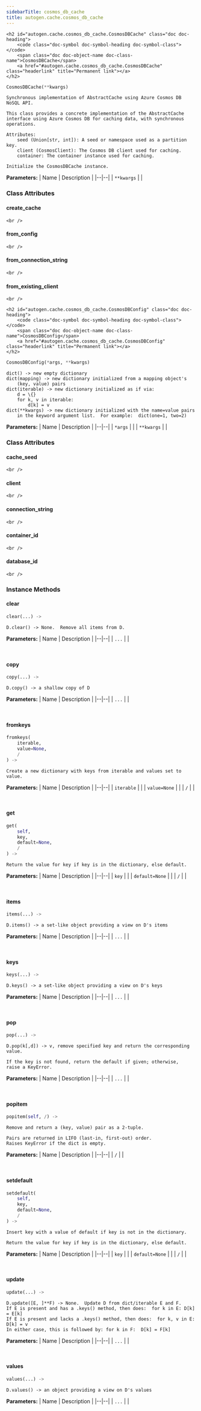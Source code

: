 ```yaml
---
sidebarTitle: cosmos_db_cache
title: autogen.cache.cosmos_db_cache
---
```


    <h2 id="autogen.cache.cosmos_db_cache.CosmosDBCache" class="doc doc-heading">
        <code class="doc-symbol doc-symbol-heading doc-symbol-class"></code>
        <span class="doc doc-object-name doc-class-name">CosmosDBCache</span>
        <a href="#autogen.cache.cosmos_db_cache.CosmosDBCache" class="headerlink" title="Permanent link"></a>
    </h2>

```python
CosmosDBCache(**kwargs)
```

    Synchronous implementation of AbstractCache using Azure Cosmos DB NoSQL API.
    
    This class provides a concrete implementation of the AbstractCache
    interface using Azure Cosmos DB for caching data, with synchronous operations.
    
    Attributes:
        seed (Union[str, int]): A seed or namespace used as a partition key.
        client (CosmosClient): The Cosmos DB client used for caching.
        container: The container instance used for caching.
    
    Initialize the CosmosDBCache instance.

<b>Parameters:</b>
| Name | Description |
|--|--|
| `**kwargs` |  |

### Class Attributes

<code class="doc-symbol doc-symbol-heading doc-symbol-attribute"></code>
#### create_cache
<a href="#autogen.cache.cosmos_db_cache.CosmosDBCache.create_cache" class="headerlink" title="Permanent link"></a>

    <br />

<code class="doc-symbol doc-symbol-heading doc-symbol-attribute"></code>
#### from_config
<a href="#autogen.cache.cosmos_db_cache.CosmosDBCache.from_config" class="headerlink" title="Permanent link"></a>

    <br />

<code class="doc-symbol doc-symbol-heading doc-symbol-attribute"></code>
#### from_connection_string
<a href="#autogen.cache.cosmos_db_cache.CosmosDBCache.from_connection_string" class="headerlink" title="Permanent link"></a>

    <br />

<code class="doc-symbol doc-symbol-heading doc-symbol-attribute"></code>
#### from_existing_client
<a href="#autogen.cache.cosmos_db_cache.CosmosDBCache.from_existing_client" class="headerlink" title="Permanent link"></a>

    <br />

    <h2 id="autogen.cache.cosmos_db_cache.CosmosDBConfig" class="doc doc-heading">
        <code class="doc-symbol doc-symbol-heading doc-symbol-class"></code>
        <span class="doc doc-object-name doc-class-name">CosmosDBConfig</span>
        <a href="#autogen.cache.cosmos_db_cache.CosmosDBConfig" class="headerlink" title="Permanent link"></a>
    </h2>

```python
CosmosDBConfig(*args, **kwargs)
```

    dict() -> new empty dictionary
    dict(mapping) -> new dictionary initialized from a mapping object's
        (key, value) pairs
    dict(iterable) -> new dictionary initialized as if via:
        d = \{}
        for k, v in iterable:
            d[k] = v
    dict(**kwargs) -> new dictionary initialized with the name=value pairs
        in the keyword argument list.  For example:  dict(one=1, two=2)

<b>Parameters:</b>
| Name | Description |
|--|--|
| `*args` |  |
| `**kwargs` |  |

### Class Attributes

<code class="doc-symbol doc-symbol-heading doc-symbol-attribute"></code>
#### cache_seed
<a href="#autogen.cache.cosmos_db_cache.CosmosDBConfig.cache_seed" class="headerlink" title="Permanent link"></a>

    <br />

<code class="doc-symbol doc-symbol-heading doc-symbol-attribute"></code>
#### client
<a href="#autogen.cache.cosmos_db_cache.CosmosDBConfig.client" class="headerlink" title="Permanent link"></a>

    <br />

<code class="doc-symbol doc-symbol-heading doc-symbol-attribute"></code>
#### connection_string
<a href="#autogen.cache.cosmos_db_cache.CosmosDBConfig.connection_string" class="headerlink" title="Permanent link"></a>

    <br />

<code class="doc-symbol doc-symbol-heading doc-symbol-attribute"></code>
#### container_id
<a href="#autogen.cache.cosmos_db_cache.CosmosDBConfig.container_id" class="headerlink" title="Permanent link"></a>

    <br />

<code class="doc-symbol doc-symbol-heading doc-symbol-attribute"></code>
#### database_id
<a href="#autogen.cache.cosmos_db_cache.CosmosDBConfig.database_id" class="headerlink" title="Permanent link"></a>

    <br />

### Instance Methods

<code class="doc-symbol doc-symbol-heading doc-symbol-method"></code>
#### clear
<a href="#autogen.cache.cosmos_db_cache.CosmosDBConfig.clear" class="headerlink" title="Permanent link"></a>

```python
clear(...) -> 
```

    D.clear() -> None.  Remove all items from D.

<b>Parameters:</b>
| Name | Description |
|--|--|
| `...` |  |

<br />

<code class="doc-symbol doc-symbol-heading doc-symbol-method"></code>
#### copy
<a href="#autogen.cache.cosmos_db_cache.CosmosDBConfig.copy" class="headerlink" title="Permanent link"></a>

```python
copy(...) -> 
```

    D.copy() -> a shallow copy of D

<b>Parameters:</b>
| Name | Description |
|--|--|
| `...` |  |

<br />

<code class="doc-symbol doc-symbol-heading doc-symbol-method"></code>
#### fromkeys
<a href="#autogen.cache.cosmos_db_cache.CosmosDBConfig.fromkeys" class="headerlink" title="Permanent link"></a>

```python
fromkeys(
    iterable,
    value=None,
    /
) -> 
```

    Create a new dictionary with keys from iterable and values set to value.

<b>Parameters:</b>
| Name | Description |
|--|--|
| `iterable` |  |
| `value=None` |  |
| `/` |  |

<br />

<code class="doc-symbol doc-symbol-heading doc-symbol-method"></code>
#### get
<a href="#autogen.cache.cosmos_db_cache.CosmosDBConfig.get" class="headerlink" title="Permanent link"></a>

```python
get(
    self,
    key,
    default=None,
    /
) -> 
```

    Return the value for key if key is in the dictionary, else default.

<b>Parameters:</b>
| Name | Description |
|--|--|
| `key` |  |
| `default=None` |  |
| `/` |  |

<br />

<code class="doc-symbol doc-symbol-heading doc-symbol-method"></code>
#### items
<a href="#autogen.cache.cosmos_db_cache.CosmosDBConfig.items" class="headerlink" title="Permanent link"></a>

```python
items(...) -> 
```

    D.items() -> a set-like object providing a view on D's items

<b>Parameters:</b>
| Name | Description |
|--|--|
| `...` |  |

<br />

<code class="doc-symbol doc-symbol-heading doc-symbol-method"></code>
#### keys
<a href="#autogen.cache.cosmos_db_cache.CosmosDBConfig.keys" class="headerlink" title="Permanent link"></a>

```python
keys(...) -> 
```

    D.keys() -> a set-like object providing a view on D's keys

<b>Parameters:</b>
| Name | Description |
|--|--|
| `...` |  |

<br />

<code class="doc-symbol doc-symbol-heading doc-symbol-method"></code>
#### pop
<a href="#autogen.cache.cosmos_db_cache.CosmosDBConfig.pop" class="headerlink" title="Permanent link"></a>

```python
pop(...) -> 
```

    D.pop(k[,d]) -> v, remove specified key and return the corresponding value.
    
    If the key is not found, return the default if given; otherwise,
    raise a KeyError.

<b>Parameters:</b>
| Name | Description |
|--|--|
| `...` |  |

<br />

<code class="doc-symbol doc-symbol-heading doc-symbol-method"></code>
#### popitem
<a href="#autogen.cache.cosmos_db_cache.CosmosDBConfig.popitem" class="headerlink" title="Permanent link"></a>

```python
popitem(self, /) -> 
```

    Remove and return a (key, value) pair as a 2-tuple.
    
    Pairs are returned in LIFO (last-in, first-out) order.
    Raises KeyError if the dict is empty.

<b>Parameters:</b>
| Name | Description |
|--|--|
| `/` |  |

<br />

<code class="doc-symbol doc-symbol-heading doc-symbol-method"></code>
#### setdefault
<a href="#autogen.cache.cosmos_db_cache.CosmosDBConfig.setdefault" class="headerlink" title="Permanent link"></a>

```python
setdefault(
    self,
    key,
    default=None,
    /
) -> 
```

    Insert key with a value of default if key is not in the dictionary.
    
    Return the value for key if key is in the dictionary, else default.

<b>Parameters:</b>
| Name | Description |
|--|--|
| `key` |  |
| `default=None` |  |
| `/` |  |

<br />

<code class="doc-symbol doc-symbol-heading doc-symbol-method"></code>
#### update
<a href="#autogen.cache.cosmos_db_cache.CosmosDBConfig.update" class="headerlink" title="Permanent link"></a>

```python
update(...) -> 
```

    D.update([E, ]**F) -> None.  Update D from dict/iterable E and F.
    If E is present and has a .keys() method, then does:  for k in E: D[k] = E[k]
    If E is present and lacks a .keys() method, then does:  for k, v in E: D[k] = v
    In either case, this is followed by: for k in F:  D[k] = F[k]

<b>Parameters:</b>
| Name | Description |
|--|--|
| `...` |  |

<br />

<code class="doc-symbol doc-symbol-heading doc-symbol-method"></code>
#### values
<a href="#autogen.cache.cosmos_db_cache.CosmosDBConfig.values" class="headerlink" title="Permanent link"></a>

```python
values(...) -> 
```

    D.values() -> an object providing a view on D's values

<b>Parameters:</b>
| Name | Description |
|--|--|
| `...` |  |

<br />